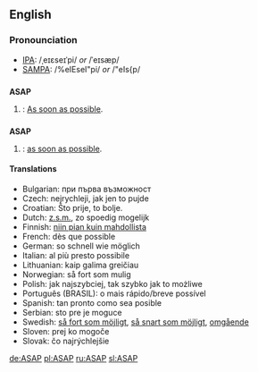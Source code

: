 ==English==

===Pronounciation===
*[[IPA]]: /ˌeɪɛseɪˈpi/ ''or'' /ˈeɪsæp/
*[[SAMPA]]: /%eIEseI"pi/ ''or'' /"eIs{p/

==={{initialism}}===
'''ASAP'''
# {{idiom}}: [[As soon as possible]].

==={{acronym}}===
'''ASAP'''
# {{idiom}}: [[as soon as possible]].

====Translations====
<!-- give abbreviations here, if they exist, NOT translation for [[as soon as possible]] -->

* Bulgarian: при първа възможност
* Czech: nejrychleji, jak jen to pujde
* Croatian: Što prije, to bolje.
* Dutch: [[z.s.m.]], zo spoedig mogelijk
* Finnish: [[niin pian kuin mahdollista]]
* French: dès que possible
* German: so schnell wie möglich
* Italian: al più presto possibile
* Lithuanian: kaip galima greičiau
* Norwegian: så fort som mulig
* Polish: jak najszybciej, tak szybko jak to możliwe
* Português (BRASIL): o mais rápido/breve possível
* Spanish: tan pronto como sea posible
* Serbian: sto pre je moguce
* Swedish: [[så fort som möjligt]], [[så snart som möjligt]], [[omgående]]
* Sloven: prej ko mogoče
* Slovak: čo najrýchlejšie

[[de:ASAP]]
[[pl:ASAP]]
[[ru:ASAP]]
[[sl:ASAP]]